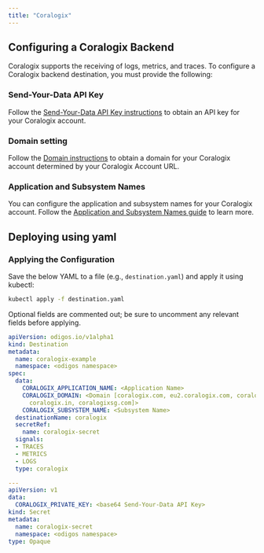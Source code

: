 ```yaml
---
title: "Coralogix"
---
```


## Configuring a Coralogix Backend

Coralogix supports the receiving of logs, metrics, and traces. To configure a Coralogix backend destination, you must provide the following:

### Send-Your-Data API Key

Follow the [Send-Your-Data API Key instructions](https://coralogix.com/docs/send-your-data-api-key/) to obtain an API key for your Coralogix account.

### Domain setting

Follow the [Domain instructions](https://coralogix.com/docs/coralogix-domain/) to obtain a domain for your Coralogix account determined by your Coralogix Account URL.

### Application and Subsystem Names

You can configure the application and subsystem names for your Coralogix account. Follow the [Application and Subsystem Names guide](https://coralogix.com/docs/application-and-subsystem-names/) to learn more.

## Deploying using yaml

### Applying the Configuration
Save the below YAML to a file (e.g., `destination.yaml`) and apply it using kubectl:

```bash
kubectl apply -f destination.yaml
```
Optional fields are commented out; be sure to uncomment any relevant fields before applying.


```yaml
apiVersion: odigos.io/v1alpha1
kind: Destination
metadata:
  name: coralogix-example
  namespace: <odigos namespace>
spec:
  data:
    CORALOGIX_APPLICATION_NAME: <Application Name>
    CORALOGIX_DOMAIN: <Domain [coralogix.com, eu2.coralogix.com, coralogix.us, cx498.coralogix.com,
      coralogix.in, coralogixsg.com]>
    CORALOGIX_SUBSYSTEM_NAME: <Subsystem Name>
  destinationName: coralogix
  secretRef:
    name: coralogix-secret
  signals:
  - TRACES
  - METRICS
  - LOGS
  type: coralogix

---
apiVersion: v1
data:
  CORALOGIX_PRIVATE_KEY: <base64 Send-Your-Data API Key>
kind: Secret
metadata:
  name: coralogix-secret
  namespace: <odigos namespace>
type: Opaque
```